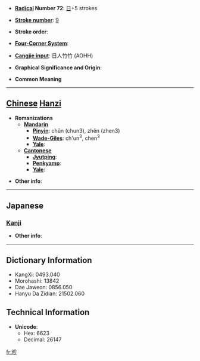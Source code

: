 * '''[[Wiktionary:Chinese radical index| Radical]] Number 72''': [[Wiktionary:Chinese radical index 日|日]]+5 strokes

* '''[[Wiktionary:Chinese total strokes index|Stroke number]]''': [[Wiktionary:Chinese total strokes index 9|9]]

* '''Stroke order''': 

* '''[[Wiktionary:Chinese four corner index|Four-Corner System]]''': 

* '''[[Wiktionary:Chinese Cangjie index|Cangjie input]]''': 日人竹竹 (AOHH)

* '''Graphical Significance and Origin''': 

* '''Common Meaning'''

----

== [[Chinese]] [[Hanzi]] ==

* '''Romanizations'''
** '''[[Mandarin]]'''
*** '''[[Pinyin]]''': chǔn (chun3), zhěn (zhen3)
*** '''[[Wade-Giles]]''': ch'un<sup>3</sup>, chen<sup>3</sup>
*** '''[[Yale]]''': 
** '''[[Cantonese]]'''
*** '''[[Jyutping]]''':
*** '''[[Penkyamp]]''': 
*** '''[[Yale]]''': 

* '''Other info''': 

----

==Japanese==
===[[Kanji]]===
{{kanji|on readings=[[しん]] (shin)
|kun readings=[[あきらか]] (akiraka)
}}

* '''Other info''':  

----

== Dictionary Information ==

* KangXi: 0493.040
* Morohashi: 13842
* Dae Jaweon: 0856.050
* Hanyu Da Zidian: 21502.060

== Technical Information ==

* '''Unicode''':
** Hex: 6623
** Decimal: 26147

[[fr:昣]]